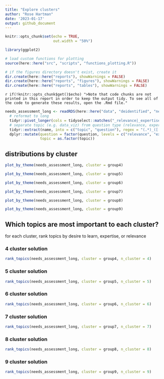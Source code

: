 ```yaml
---
title: "Explore clusters"
author: "Rose Hartman"
date: '2023-01-17'
output: github_document
---
```


```r
knitr::opts_chunk$set(echo = TRUE,
                      out.width = "50%")

library(ggplot2)

# load custom functions for plotting
source(here::here("src", "scripts", "functions_plotting.R"))

# if the figures directory doesn't exist, create it
dir.create(here::here("reports"), showWarnings = FALSE)
dir.create(here::here("reports", "figures"), showWarnings = FALSE)
dir.create(here::here("reports", "tables"), showWarnings = FALSE)
```

`r if(!knitr::opts_chunk$get()$echo) ">Note that code chunks are not printed in this report in order to keep the output tidy. To see all of the code to generate these results, open the .Rmd file."`

```r
needs_assessment_long <- readRDS(here::here("data", "deidentified", "needs_assessment_with_clusters_w1.rds")) |> 
  # reformat to long
  tidyr::pivot_longer(cols = tidyselect::matches("_relevance|_expertise|_learn")) |> 
  # separate topic (e.g. data_viz) from question type (relevance, expertise, or learn)
  tidyr::extract(name, into = c("topic", "question"), regex = "(.*)_([[:lower:]]+)", remove = TRUE) |> 
  dplyr::mutate(question = factor(question, levels = c("relevance", "expertise", "learn")),
                topic = as.factor(topic))
```


## distributions by cluster 

```r
plot_by_theme(needs_assessment_long, cluster = group4)
```


```r
plot_by_theme(needs_assessment_long, cluster = group5)
```

```r
plot_by_theme(needs_assessment_long, cluster = group6)
```

```r
plot_by_theme(needs_assessment_long, cluster = group7)
```

```r
plot_by_theme(needs_assessment_long, cluster = group8)
```

```r
plot_by_theme(needs_assessment_long, cluster = group9)
```

## Which topics are most important to each cluster?

for each cluster, rank topics by desire to learn, expertise, or relevance

### 4 cluster solution

```r
rank_topics(needs_assessment_long, cluster = group4, n_cluster = 4)
```

### 5 cluster solution

```r
rank_topics(needs_assessment_long, cluster = group5, n_cluster = 5)
```

### 6 cluster solution

```r
rank_topics(needs_assessment_long, cluster = group6, n_cluster = 6)
```

### 7 cluster solution

```r
rank_topics(needs_assessment_long, cluster = group7, n_cluster = 7)
```

### 8 cluster solution

```r
rank_topics(needs_assessment_long, cluster = group8, n_cluster = 8)
```

### 9 cluster solution

```r
rank_topics(needs_assessment_long, cluster = group9, n_cluster = 9)
```

